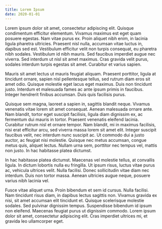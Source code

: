 ```yaml
---
title: Lorem Ipsum
date: 2020-01-01
---
```


Lorem ipsum dolor sit amet, consectetur adipiscing elit. Quisque condimentum efficitur elementum. Vivamus maximus est eget quam posuere egestas. Nam vitae purus ex. Proin aliquet nibh enim, in lacinia ligula pharetra ultricies. Praesent nisl nulla, accumsan vitae luctus in, dapibus sed est. Vestibulum efficitur velit non turpis consequat, eu pharetra nibh sodales. Vestibulum id nibh mauris. Sed faucibus imperdiet augue nec viverra. Sed interdum ut nisl sit amet maximus. Cras gravida velit purus, sodales interdum turpis egestas sit amet. Curabitur et varius sapien.

Mauris sit amet lectus ut mauris feugiat aliquam. Praesent porttitor, ligula at tincidunt ornare, sapien nisl pellentesque tellus, sed rutrum diam eros sit amet odio. Quisque molestie eget lacus eget maximus. Duis non tincidunt justo. Interdum et malesuada fames ac ante ipsum primis in faucibus. Integer hendrerit finibus accumsan. Duis quis facilisis purus.

Quisque sem magna, laoreet a sapien in, sagittis blandit neque. Vivamus venenatis vitae lorem sit amet consequat. Aenean malesuada ornare ante. Nam blandit, tortor eget suscipit facilisis, ligula diam dignissim ex, ac fermentum dui mauris in tortor. Praesent venenatis eleifend lacinia. Curabitur rutrum nisl et ornare tempor. Nam blandit, mi in maximus facilisis, nisi erat efficitur arcu, sed viverra massa lorem sit amet elit. Integer suscipit faucibus velit, nec interdum nunc suscipit ac. Ut commodo dui a justo auctor, ac feugiat nisi molestie. Quisque nec metus accumsan, congue metus quis, aliquet lectus. Nullam urna sem, porttitor nec tempus vel, mattis non justo. In hac habitasse platea dictumst.

In hac habitasse platea dictumst. Maecenas vel molestie tellus, at convallis ligula. In dictum lobortis nulla eu fringilla. Ut ipsum risus, luctus vitae purus ac, vehicula ultrices velit. Nulla facilisi. Donec sollicitudin vitae diam nec interdum. Duis non tortor massa. Aenean ultricies augue neque, posuere varius nibh lacinia vel.

Fusce vitae aliquet urna. Proin bibendum et sem id cursus. Nulla facilisi. Nam tincidunt risus diam, in dapibus lectus sagittis non. Vivamus gravida ex nisi, sit amet accumsan elit tincidunt et. Quisque scelerisque molestie sodales. Sed pulvinar dignissim tempus. Suspendisse bibendum id ipsum non eleifend. Maecenas feugiat purus ut dignissim commodo. Lorem ipsum dolor sit amet, consectetur adipiscing elit. Cras imperdiet ultrices mi, et gravida leo ullamcorper eget.
